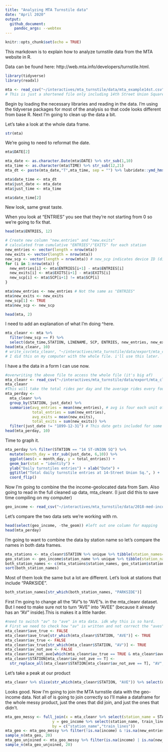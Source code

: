 ```yaml
---
title: "Analyzing MTA Turnstile data"
date: "April 2020"
output: 
  github_document:
    pandoc_args: --webtex
---
```


```r
knitr::opts_chunk$set(echo = TRUE)
```

This markdown is to explain how to analyze turnstile data from the MTA website in R. 

Data can be found here: http://web.mta.info/developers/turnstile.html. 

```r
library(tidyverse)
library(readxl)

mta <- read_csv("~/interactives/mta_turnstile/data/mta_example14st.csv") 
# This is just a shortened file only including 14th Street Union Square. You can find the full one in  /data. 
```

Begin by loading the necessary libraries and reading in the data. I'm using the tidyverse packages for most of the analysis so that code looks different from base R. Next I'm going to clean up the data a bit. 

Let's take a look at the whole data frame. 

```r
str(mta)
```

We're going to need to reformat the date. 

``` r
mta$DATE[2]

mta_date <- as.character.Date(mta$DATE) %>% str_sub(1,10)
mta_time <- as.character(mta$TIME) %>% str_sub(12,21)
mta_dt <- paste(mta_date,"T",mta_time, sep = "") %>% lubridate::ymd_hms()

mta$date_time <- mta_dt
mta$just_date <- mta_date
mta$just_time <- mta_time

mta$date_time[2]
```

New look, same great taste.

When you look at "ENTRIES" you see that they're not starting from 0 so we're going to fix that. 

``` r
head(mta$ENTRIES, 12)

# Create new column "new.entries" and "new.exits" 
# calculated from cumulative "ENTRIES"/"EXITS" for each station
new_entries <- vector(length = nrow(mta))
new_exits <- vector(length = nrow(mta))
new_scp <- vector(length = nrow(mta)) # new_scp indicates device ID (dif turnstile?)
for (i in 1:nrow(mta)) {
  new_entries[i] <- mta$ENTRIES[i+1] - mta$ENTRIES[i]
  new_exits[i] <- mta$EXITS[i+1] - mta$EXITS[i]
  new_scp[i] <- mta$SCP[i+1] != mta$SCP[i]
}

mta$new_entries <- new_entries # Not the same as "ENTRIES" 
mta$new_exits <- new_exits
new_scp[1] <- TRUE
mta$new_scp <- new_scp

head(mta, 2)
```
I need to add an explanation of what I'm doing ^here. 

```r
mta_cleanr <- mta %>%
  filter(new_scp == F) %>% 
  select(date_time,STATION, LINENAME, SCP, ENTRIES, new_entries, new_exits, just_date, just_time)
head(mta_cleanr, 10)
# write_csv(mta_cleanr, "~/interactives/mta_turnstile/data/export/mta_clean.csv")
# I did this on my computer with the whole file. i'll use this later. 
```

I have a the data in a form I can use now.

``` r
#overwriting the above file to access the whole file (it's big af)
mta_cleanr <- read_csv("~/interactives/mta_turnstile/data/export/mta_clean.csv")
mta_cleanr
#This will take the total rides per day and the average rides every four hours. 
mta_perday <-
  mta_cleanr %>%
  group_by(STATION, just_date) %>%
  summarise(avg_entries = mean(new_entries), # avg is four each unit of time data was collected, four hours
            total_entries = sum(new_entries),
            avg_exits = mean(new_exits),
            total_exits = sum(new_exits)) %>%
  filter(just_date != "1899-12-31") # This date gets included for some reason
head(mta_perday, 10)
```

Time to graph it. 
```r
mta_perday %>% filter(STATION == "14 ST-UNION SQ") %>%
  mutate(month_day = str_sub(just_date, 6,10)) %>%
  ggplot(aes(x = month_day, y = total_entries)) +
  geom_bar(stat = "identity") +
  ylab("Daily turnstiles entries") + xlab("Date") + 
  ggtitle("Total daily turnstile entries at 14-Street Union Sq.", ) +
  coord_flip() 
```

Now I'm going to combine the the income-geolocated data from Sam. Also going to read in the full cleaned up data, mta_cleanr. (I just did this to save time compiling on my computer)

```r
geo_income <- read_csv("~/interactives/mta_turnstile/data/2018-med-income-ACS_by_subway-station - 2018-med-income-ACS_by_subway-station.csv")
```
Let's compare the two data sets we're working with rn. 

```r
head(select(geo_income, -the_geom)) #left out one column for mapping
head(mta_perday)
```

I'm going to want to combine the data by station name so let's compare the names in both data frames.

```r
mta_stations <- mta_cleanr$STATION %>% unique %>% tibble(station_names=.) 
geo_station <- geo_income$station_name %>% unique %>% tibble(station_names=.)
both_station_names <- c(mta_stations$station_names, geo_station$station_names) 
sort(both_station_names)
```

Most of them look the same but a lot are different. 
Let's look at stations that include "PARKSIDE".

```r
both_station_names[str_which(both_station_names, "PARKSIDE")]
```

First I'm going to change all the "AV"s to "AVE"s. in the mta_cleanr dataset. But I need to make sure not to turn "AVE" into "AVEE" (because it already has an "AV" inside).This is makes it a little harder. 

```r
#need to switch "av" to "ave" in mta data. idk why this is so hard.
# First we need to check how "av" is written and not correct the "aves"
mta_cleanr$ave_true <- FALSE
mta_cleanr$ave_true[str_which(mta_cleanr$STATION, "AVE")] <- TRUE
mta_cleanr$av_true <- FALSE
mta_cleanr$av_true[str_which(mta_cleanr$STATION, "AV")] <- TRUE 
mta_cleanr$av_not_ave <- FALSE
mta_cleanr$av_not_ave[which(mta_cleanr$av_true == TRUE & mta_cleanr$ave_true == FALSE)] <- TRUE
mta_cleanr$STATION[mta_cleanr$av_not_ave == T] <-
  str_replace_all(mta_cleanr$STATION[mta_cleanr$av_not_ave == T], "AV", "AVE")
```
Let's take a peak at our product
```r
mta_cleanr %>% slice(str_which(mta_cleanr$STATION, "AVE")) %>% select(date_time, STATION) %>% sample_n(20)
```
Looks good. Now I'm going to join the MTA turnstile data with the geo-income data. Not all of is going to join correctly so I'll make a dataframe for the whole messy product, just the ones that did join, and just the ones that didn't. 

```r
mta_geo_messy <- full_join(x = mta_cleanr %>% select(station_name = STATION, train_lines = LINENAME, just_date,new_entries),
                     y = geo_income %>% select(station_name, train_lines, income = ct_median_income_2018_ACS), 
                     by = c("station_name","train_lines"))
mta_geo <- mta_geo_messy %>% filter(!is.na(income) & !is.na(new_entries))
sample_n(mta_geo, 20)
mta_geo_unjoined <- mta_geo_messy %>% filter(is.na(income) | is.na(new_entries))
sample_n(mta_geo_unjoined, 20)
```




